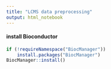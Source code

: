 ```yaml
---
title: "LCMS data preprocessing"
output: html_notebook
---
```

#### install Bioconductor
```r
if (!requireNamespace("BiocManager"))
    install.packages("BiocManager")
BiocManager::install()
```


